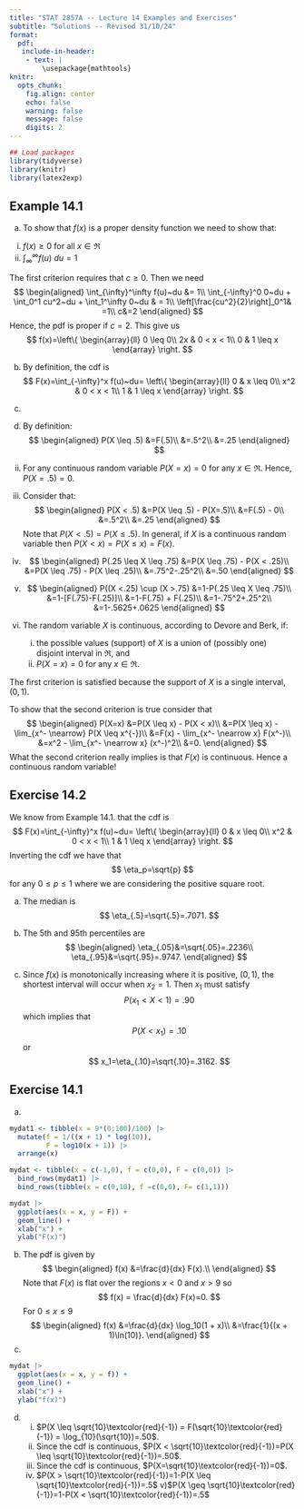 ---
title: "STAT 2857A -- Lecture 14 Examples and Exercises"
subtitle: "Solutions -- Revised 31/10/24"
format: 
  pdf: 
   include-in-header: 
    - text: |
        \usepackage{mathtools}
knitr: 
  opts_chunk:
    fig.align: center
    echo: false
    warning: false
    message: false
    digits: 2
---

```{r}
## Load packages
library(tidyverse)
library(knitr)
library(latex2exp)
```

## Example 14.1

a) To show that $f(x)$ is a proper density function we need to show that:

  i. $f(x) \geq 0$ for all $x \in \Re$
  ii. $\int_{\infty}^\infty f(u)~du=1$

  The first criterion requires that $c \geq 0$. Then we need
  $$
  \begin{aligned}
    \int_{\infty}^\infty f(u)~du &= 1\\
    \int_{-\infty}^0 0~du + \int_0^1 cu^2~du + \int_1^\infty 0~du & = 1\\
    \left[\frac{cu^2}{2}\right]_0^1& =1\\
      c&=2
    \end{aligned}
  $$
  Hence, the pdf is proper if $c=2$. This give us
  $$
  f(x)=\left\{
    \begin{array}{ll}
      0 \leq 0\\
      2x & 0 < x < 1\\
      0 & 1 \leq x
    \end{array}
  \right.
  $$
  
b) By definition, the cdf is
  $$
  F(x)=\int_{-\infty}^x f(u)~du=
    \left\{
        \begin{array}{ll}
          0 & x \leq 0\\
          x^2 & 0 < x < 1\\
          1 & 1 \leq x
        \end{array}
      \right.
  $$
  
c) 

  i) By definition:
  $$
      \begin{aligned}
        P(X \leq .5) 
        &=F(.5)\\
        &=.5^2\\
        &=.25
      \end{aligned}
  $$

  ii) For any continuous random variable $P(X=x)=0$ for any $x \in \Re$. Hence, $P(X=.5)=0$. 

  iii) Consider that:
    $$
    \begin{aligned}
        P(X < .5)
        &=P(X \leq .5) - P(X=.5)\\
        &=F(.5) - 0\\
        &=.5^2\\
        &=.25
    \end{aligned}
    $$
   Note that $P(X < .5)=P(X \leq .5)$. In general, if $X$ is a continuous random variable then $P(X<x)=P(X\leq x)=F(x)$. 
    
  
  iv) 
  $$
      \begin{aligned}
        P(.25 \leq X \leq .75)
        &=P(X \leq .75) - P(X < .25)\\
        &=P(X \leq .75) - P(X \leq .25)\\
        &=.75^2-.25^2\\
        &=.50
      \end{aligned}
  $$

  v)
  $$
      \begin{aligned}
        P((X <.25) \cup (X >.75)
        &=1-P(.25 \leq X \leq .75)\\
        &=1-[F(.75)-F(.25)]\\
        &=1-F(.75) + F(.25)\\
        &=1-.75^2+.25^2\\
        &=1-.5625+.0625
      \end{aligned}
  $$
  
d) The random variable $X$ is continuous, according to Devore and Berk, if:
    
   i) the possible values (support) of $X$ is a union of (possibly one) disjoint interval in $\Re$, and
   ii) $P(X=x)=0$ for any $x \in \Re$. 

  The first criterion is  satisfied because the support of $X$ is a single interval, $(0,1)$.

  To show that the second criterion is true consider that
    $$
    \begin{aligned}
      P(X=x)
      &=P(X \leq x) - P(X < x)\\
      &=P(X \leq x) - \lim_{x^- \nearrow} P(X \leq x^{-})\\
      &=F(x) - \lim_{x^- \nearrow x} F(x^-)\\
      &=x^2 - \lim_{x^- \nearrow x} (x^-)^2\\
      &=0.
    \end{aligned}
    $$
  What the second criterion really implies is that $F(x)$ is continuous. Hence a continuous random variable!
  
## Exercise 14.2

We know from Example 14.1. that the cdf is
$$
  F(x)=\int_{-\infty}^x f(u)~du=
    \left\{
        \begin{array}{ll}
          0 & x \leq 0\\
          x^2 & 0 < x < 1\\
          1 & 1 \leq x
        \end{array}
      \right.
$$
Inverting the cdf we have that
$$
\eta_p=\sqrt{p}
$$
for any $0 \leq p \leq 1$ where we are considering the positive square root. 

a) The median is
$$
\eta_{.5}=\sqrt{.5}=.7071.
$$

b) The 5th and 95th percentiles are
$$
\begin{aligned}
\eta_{.05}&=\sqrt{.05}=.2236\\
\eta_{.95}&=\sqrt{.95}=.9747.
\end{aligned}
$$

c) Since $f(x)$ is monotonically increasing where it is positive, $(0,1)$, the shortest interval will occur when $x_2=1$. Then $x_1$ must satisfy
$$
P(x_1 < X <1)=.90
$$
which implies that
$$
P(X < x_1)=.10
$$
or 
$$
x_1=\eta_{.10}=\sqrt{.10}=.3162.
$$

## Exercise 14.1

a)

```{r}
mydat1 <- tibble(x = 9*(0:100)/100) |> 
  mutate(f = 1/((x + 1) * log(10)),
         F = log10(x + 1)) |> 
  arrange(x)

mydat <- tibble(x = c(-1,0), f = c(0,0), F = c(0,0)) |> 
  bind_rows(mydat1) |> 
  bind_rows(tibble(x = c(9,10), f =c(0,0), F= c(1,1)))

mydat |> 
  ggplot(aes(x = x, y = F)) +
  geom_line() +
  xlab("x") + 
  ylab("F(x)")
```

b) The pdf is given by
$$
\begin{aligned}
f(x)
&=\frac{d}{dx} F(x).\\
\end{aligned}
$$
Note that $F(x)$ is flat over the regions $x<0$ and $x>9$ so
$$
f(x) = \frac{d}{dx} F(x)=0.
$$
For $0 \leq x \leq 9$
$$
\begin{aligned}
f(x)
&=\frac{d}{dx} \log_10(1 + x)\\
&=\frac{1}{(x + 1)\ln(10)}. 
\end{aligned}
$$
c)

```{r}
mydat |> 
  ggplot(aes(x = x, y = f)) +
  geom_line() +
  xlab("x") + 
  ylab("f(x)")
```

d) 

    i) $P(X \leq \sqrt{10}\textcolor{red}{-1}) = F(\sqrt{10}\textcolor{red}{-1}) = \log_{10}(\sqrt{10})=.50$.
    ii) Since the cdf is continuous, $P(X < \sqrt{10}\textcolor{red}{-1})=P(X \leq \sqrt{10}\textcolor{red}{-1})=.50$. 
    iii) Since the cdf is continuous, $P(X=\sqrt{10}\textcolor{red}{-1})=0$.
    iv) $P(X > \sqrt{10}\textcolor{red}{-1})=1-P(X \leq \sqrt{10}\textcolor{red}{-1})=.5$
  v)$P(X \geq \sqrt{10}\textcolor{red}{-1})=1-P(X < \sqrt{10}\textcolor{red}{-1})=.5$
  